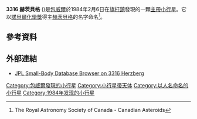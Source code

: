 {{Infobox planet 
| minorplanet = 是 
| width = 25em 
| bgcolour = #FFFFC0 
| apsis = 
| name =赫茨貝格
| symbol = 
| image = 
| caption = 
| discovery = yes 
| discovery_ref = 
| discoverer = [[包威爾|包威爾]]
| discovery_site = [[旗杆鎮|旗杆鎮]]
| discovered = 1984年2月6日
| designations = 是
| mp_name = 3316
| alt_names = {{mp|1984 CN|1}}
| named_after = [[格哈德·赫茨貝格|格哈德·赫茨貝格]]
| mp_category = 
| orbit_ref = 
| epoch = 2008年5月14日
| aphelion = 3.4319871
| perihelion = 2.7897851
| semimajor = 
| eccentricity = 0.1032185
| period = 2004.1240419
| avg_speed = 
| inclination = 8.40702
| asc_node = 200.34304
| mean_anomaly = 119.87676
| arg_peri = 356.56035
| satellites = 
| physical_characteristics = 是 
| dimensions = 
| mass = 
| density = 
| surface_grav = 
| escape_velocity = 
| sidereal_day = 
| axial_tilt = 
| pole_ecliptic_lat = 
| pole_ecliptic_lon = 
| albedo = 
| temperatures= 
| temp_name1 = 
| mean_temp_1 = 
| max_temp_1 = 
| temp_name2 = 
| max_temp_2 = 
| spectral_type = 
| abs_magnitude = 11.7
}}
'''3316 赫茨貝格''' ({{mp|1984 CN|1}})是[[包威爾|包威爾]]於1984年2月6日在[[旗杆鎮|旗杆鎮]]發現的一顆[[小行星帶|主帶]][[小行星|小行星]]。它以[[諾貝爾獎得主列表|諾貝爾化學獎]]得主[[格哈德·赫茨貝格|赫茨貝格]]的名字命名<ref>{{cite web |url=http://www.rasc.ca/education/asteroids.shtml |title=存档副本 |accessdate=2009-01-19 |archive-date=2009-02-01 |archive-url=https://web.archive.org/web/20090201061551/http://www.rasc.ca/education/asteroids.shtml |dead-url=no }} The Royal Astronomy Society of Canada - Canadian Asteroids</ref>。

== 參考資料 ==
{{Reflist}}

== 外部連結 ==
*[http://ssd.jpl.nasa.gov/sbdb.cgi?sstr=3316+Herzberg JPL Small-Body Database Browser on 3316 Herzberg] {{Wayback|url=http://ssd.jpl.nasa.gov/sbdb.cgi?sstr=3316+Herzberg |date=20120310025136 }}

{{Minor Planet Number|[[小行星3315|小行星3315]] Chant|[[小行星3317|小行星3317]] 帕里斯}}
{{小天體}}

<references/>

{{asteroid-stub}}

{{DEFAULTSORT:Herzberg}}
[[Category:包威爾發現的小行星|Category:包威爾發現的小行星]]
[[Category:小行星带天体|Category:小行星带天体]]
[[Category:以人名命名的小行星|Category:以人名命名的小行星]]
[[Category:1984年发现的小行星|Category:1984年发现的小行星]]